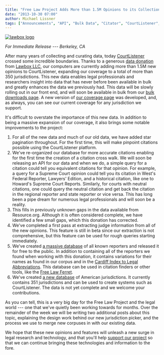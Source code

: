 ```yaml
---
title: "Free Law Project Adds More than 1.5M Opinions to its Collection Thanks to Data Donation"
date: "2013-10-30 07:00"
author: Michael Lissner
tags: ["Announcements", "API", "Bulk Data", "Citator", "CourtListener", "Courts", "Coverage", "Data Wrangling"]
---
```


<div className="left-image">
    <a href="http://lawboxapps.com">
        <img src="/images/lawbox-150x150.png"
             alt="lawbox logo"
             className="img-responsive border"/>
    </a>
</div>

*For Immediate Release --- Berkeley, CA*

After many years of collecting and curating data, today
[CourtListener](https://www.courtlistener.com/) crossed some incredible
boundaries. Thanks to a generous [data
donation](/donate/) from [Lawbox
LLC](http://lawboxapps.com/), our computers are currently adding more
than 1.5M new opinions to CourtListener, expanding our coverage to a
total of more than 350 jurisdictions. This new data enables legal
professionals and researchers insight into data that has never before
been available in bulk and greatly enhances the data we previously had.
This data will be slowly rolling out in our front end, and will soon be
available in bulk from our [bulk downloads
page](https://www.courtlistener.com/api/bulk-info/). A new version of [our
coverage page](https://www.courtlistener.com/coverage/) was developed,
and, as always, you can see our current coverage for any jurisdiction we
support.

It's difficult to overstate the importance of this new data. In addition
to being a massive expansion of our coverage, it also brings some
notable improvements to the project:

1.  For all of the new data and much of our old data, we have added star
    pagination throughout. For the first time, this will make pinpoint
    citations possible using the CourtListener platform.
2.  We've re-organized our database for more accurate citations enabling
    for the first time the creation of a citation cross walk. We will
    soon be releasing an API for our data and when we do, a simple query
    for a citation could tell you equivalent citations for that opinion.
    For example, a query for a Supreme Court opinion could tell you its
    citation in West's Federal Reporter, Lawyers' Edition, and a
    historical citation, like one to Howard's Supreme Court Reports.
    Similarly, for courts with neutral citations, one could query the
    neutral citation and get back the citation in the regional reporter
    and state reporter or vice versa. This has long been a pipe dream
    for numerous legal professionals and will soon be a reality.
3.  This fills in previously unknown gaps in the data available from
    Resource.org. Although it is often considered complete, we have
    identified a few small gaps, which this donation has corrected.
4.  We've completed a first pass at extracting judge information from
    all of the new opinions. This feature is still in beta since our
    extraction is not comprehensive, but this feature can be used for
    rough queries starting immediately.
5.  We've created [a massive
    database](https://github.com/freelawproject/reporters-db) of all
    known reporters and released it for free to the public. In addition
    to containing all of the reporters we found when working with this
    donation, it contains variations for their names as found in our
    corpus and in the [Cardiff Index to Legal
    Abbreviations](http://www.legalabbrevs.cardiff.ac.uk/). This
    database can be used in citation finders or other tools, like the
    [Free Law
    Ferret](http://citationstylist.org/2013/08/20/free-law-ferret-document-to-cited-cases-in-a-click/).
6.  We've created [a new
    database](https://github.com/freelawproject/courtlistener/blob/master/alert/search/fixtures/court_data.json)
    of American jurisdictions. It currently contains 351 jurisdictions
    and can be used to create systems such as CourtListener. The data is
    not yet complete and we welcome your contributions.

As you can tell, this is a very big day for the Free Law Project and the
legal world --- one that we've quietly been working towards for months.
Over the remainder of the week we will be writing two additional posts
about this topic, explaining the design work behind our new jurisdiction
picker, and the process we use to merge new corpuses in with our
existing data.

We hope that these new opinions and features will unleash a new surge in
legal research and technology, and that you'll help [support our
project](/donate/) so that we can
continue bringing these technologies and information to the fore.

